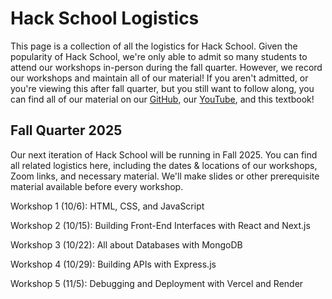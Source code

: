 # Hack School Logistics

This page is a collection of all the logistics for Hack School. Given the popularity of Hack School, we're only able to admit so many students to attend our workshops in-person during
the fall quarter. However, we record our workshops and maintain all of our material! If you aren't admitted, or you're viewing this after fall quarter, but you still want to follow 
along, you can find all of our material on our [GitHub](https://acmurl.com/hackschool-fa24), our [YouTube](https://acmurl.com/youtube), and this textbook!

## Fall Quarter 2025
Our next iteration of Hack School will be running in Fall 2025. You can find all related logistics here, including the dates & locations of our workshops, Zoom links, and necessary material.
We'll make slides or other prerequisite material available before every workshop.



Workshop 1 (10/6): HTML, CSS, and JavaScript

Workshop 2 (10/15): Building Front-End Interfaces with React and Next.js

Workshop 3 (10/22): All about Databases with MongoDB

Workshop 4 (10/29): Building APIs with Express.js

Workshop 5 (11/5): Debugging and Deployment with Vercel and Render